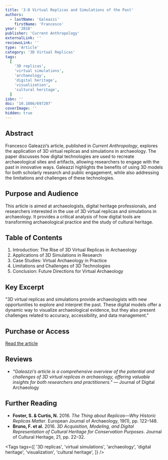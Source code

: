 ```yaml
---
title: '3-D Virtual Replicas and Simulations of the Past'
authors:
  - lastName: 'Galeazzi'
    firstName: 'Francesco'
year: '2018'
publisher: 'Current Anthropology'
externalLink: ''
reviewsLink: ''
type: 'Article'
category: '3D Virtual Replicas'
tags:
  [
    '3D replicas',
    'virtual simulations',
    'archaeology',
    'digital heritage',
    'visualization',
    'cultural heritage',
  ]
isbn: ''
doi: '10.1086/697207'
coverImage: ''
hidden: true
---
```


## Abstract

Francesco Galeazzi’s article, published in _Current Anthropology_, explores the application of 3D virtual replicas and simulations in archaeology. The paper discusses how digital technologies are used to recreate archaeological sites and artifacts, allowing researchers to engage with the past in innovative ways. Galeazzi highlights the benefits of using 3D models for both scholarly research and public engagement, while also addressing the limitations and challenges of these technologies.

## Purpose and Audience

This article is aimed at archaeologists, digital heritage professionals, and researchers interested in the use of 3D virtual replicas and simulations in archaeology. It provides a critical analysis of how digital tools are transforming archaeological practice and the study of cultural heritage.

## Table of Contents

1. Introduction: The Rise of 3D Virtual Replicas in Archaeology
2. Applications of 3D Simulations in Research
3. Case Studies: Virtual Archaeology in Practice
4. Limitations and Challenges of 3D Technologies
5. Conclusion: Future Directions for Virtual Archaeology

## Key Excerpt

"3D virtual replicas and simulations provide archaeologists with new opportunities to explore and interpret the past. These digital models offer a dynamic way to visualize archaeological evidence, but they also present challenges related to accuracy, accessibility, and data management."

## Purchase or Access

[Read the article](https://www.journals.uchicago.edu/doi/full/10.1086/697207)

## Reviews

- _"Galeazzi’s article is a comprehensive overview of the potential and challenges of 3D virtual replicas in archaeology, offering valuable insights for both researchers and practitioners."_ — Journal of Digital Archaeology

## Further Reading

- **Foster, S. & Curtis, N.** 2016. _The Thing about Replicas—Why Historic Replicas Matter_. European Journal of Archaeology, 19(1), pp. 122–148.
- **Bruno, F. et al.** 2016. _3D Acquisition, Modeling, and Digital Representation of Cultural Heritage for Conservation Purposes_. Journal of Cultural Heritage, 21, pp. 22–32.

<Tags
  tags={[
    '3D replicas',
    'virtual simulations',
    'archaeology',
    'digital heritage',
    'visualization',
    'cultural heritage',
  ]}
/>
